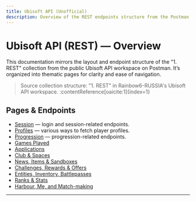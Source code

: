 ```yaml
---
title: Ubisoft API (Unofficial)
description: Overview of the REST endpoints structure from the Postman collection.
---
```


# Ubisoft API (REST) — Overview

This documentation mirrors the layout and endpoint structure of the "1. REST" collection from the public Ubisoft API workspace on Postman. It’s organized into thematic pages for clarity and ease of navigation.

> Source collection structure: "1. REST" in Rainbow6-RUSSIA's Ubisoft API workspace. :contentReference[oaicite:1]{index=1}

## Pages & Endpoints
- [Session](/docs/session.mdx) — login and session-related endpoints.
- [Profiles](/docs/profiles.mdx) — various ways to fetch player profiles.
- [Progression](/docs/progression.mdx) — progression-related endpoints.
- [Games Played](/docs/gamesplayed.mdx)
- [Applications](/docs/applications.mdx)
- [Club & Spaces](/docs/club_spaces.mdx)
- [News, Items & Sandboxes](/docs/news_items_sandboxes.mdx)
- [Challenges, Rewards & Offers](/docs/challengepools_rewards_offers.mdx)
- [Entities, Inventory, Battlepasses](/docs/entities_items_inventory_bp.mdx)
- [Ranks & Stats](/docs/ranks_stats.mdx)
- [Harbour, Me, and Match-making](/docs/harbour_me_mm.mdx)

---


